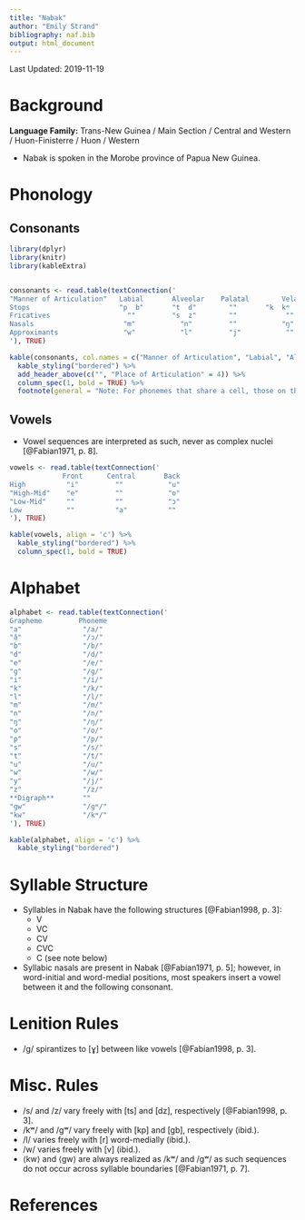 ```yaml
---
title: "Nabak"
author: "Emily Strand"
bibliography: naf.bib
output: html_document
---
```


Last Updated: 2019-11-19

# Background

**Language Family:** Trans-New Guinea / Main Section / Central and Western / Huon-Finisterre / Huon / Western

* Nabak is spoken in the Morobe province of Papua New Guinea.

# Phonology

## Consonants

```r

library(dplyr)
library(knitr)
library(kableExtra)


consonants <- read.table(textConnection('
"Manner of Articulation"   Labial       Alveolar    Palatal        Velar     
Stops                      "p  b"       "t  d"        ""       "k  kʷ  ɡ  ɡʷ"
Fricatives                   ""         "s  z"        ""            ""  
Nasals                      "m"           "n"         ""           "ŋ"  
Approximants                "w"           "l"         "j"           ""   
'), TRUE)

kable(consonants, col.names = c("Manner of Articulation", "Labial", "Alveolar", "Palatal", "Velar"), align = 'c') %>%
  kable_styling("bordered") %>%
  add_header_above(c("", "Place of Articulation" = 4)) %>%
  column_spec(1, bold = TRUE) %>%
  footnote(general = "Note: For phonemes that share a cell, those on the left are voiceless and those on the right are voiced. The velar stops that have the diacritic (ʷ) are labialized.", general_title = "")
```

## Vowels

* Vowel sequences are interpreted as such, never as complex nuclei [@Fabian1971, p. 8].

```r

vowels <- read.table(textConnection('
             Front      Central       Back
High          "i"         ""           "u"
"High-Mid"    "e"         ""           "o"
"Low-Mid"     ""          ""           "ɔ"
Low           ""          "a"          ""
'), TRUE)

kable(vowels, align = 'c') %>%
  kable_styling("bordered") %>%
  column_spec(1, bold = TRUE)
```  

# Alphabet

```r

alphabet <- read.table(textConnection('
Grapheme         Phoneme
"a"               "/a/"
"â"               "/ɔ/"
"b"               "/b/"
"d"               "/d/"
"e"               "/e/"
"g"               "/ɡ/"
"i"               "/i/"
"k"               "/k/"
"l"               "/l/"
"m"               "/m/"
"n"               "/n/"
"ŋ"               "/ŋ/"
"o"               "/o/"
"p"               "/p/"
"s"               "/s/"
"t"               "/t/"
"u"               "/u/"
"w"               "/w/"
"y"               "/j/"
"z"               "/z/"
**Digraph**       ""
"gw"              "/ɡʷ/"
"kw"              "/kʷ/"
'), TRUE)

kable(alphabet, align = 'c') %>%
  kable_styling("bordered")
```

# Syllable Structure

* Syllables in Nabak have the following structures [@Fabian1998, p. 3]:
    - V
    - VC
    - CV
    - CVC
    - C (see note below)

* Syllabic nasals are present in Nabak [@Fabian1971, p. 5]; however, in word-initial and word-medial positions, most speakers insert a vowel between it and the following consonant.

# Lenition Rules

* /ɡ/ spirantizes to [ɣ] between like vowels [@Fabian1998, p. 3].

# Misc. Rules

* /s/ and /z/ vary freely with [ts] and [dz], respectively [@Fabian1998, p. 3].
* /kʷ/ and /ɡʷ/ vary freely with [kp] and [gb], respectively (ibid.).
* /l/ varies freely with [r] word-medially (ibid.).
* /w/ varies freely with [v] (ibid.).
* ⟨kw⟩ and ⟨gw⟩ are always realized as /kʷ/ and /ɡʷ/ as such sequences do not occur across syllable boundaries [@Fabian1971, p. 7].

# References
